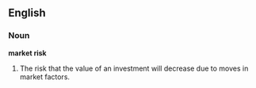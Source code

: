 ==English==
{{wikipedia}}
===Noun===
'''market risk'''

# {{finance}} The risk that the value of an investment will decrease due to moves in market factors.